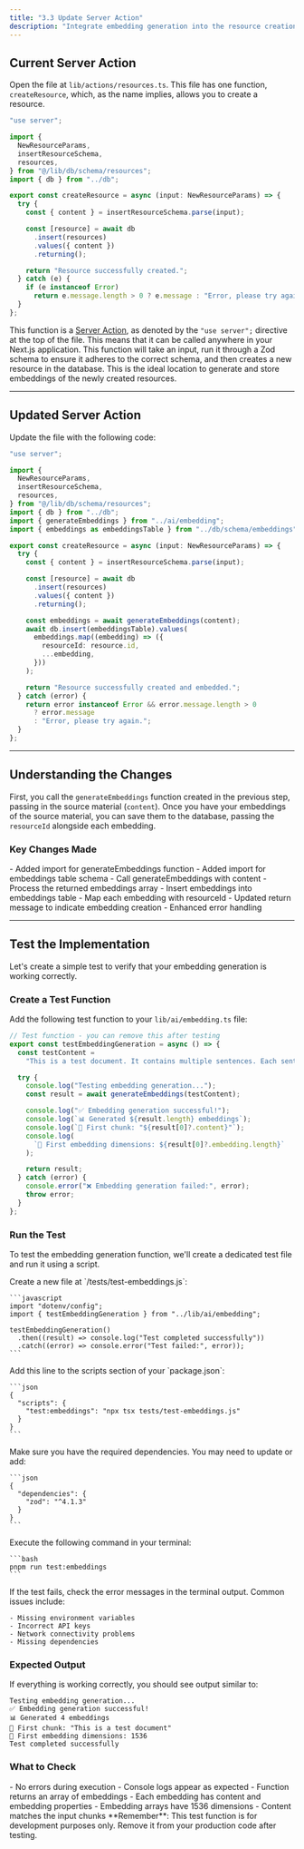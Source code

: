```yaml
---
title: "3.3 Update Server Action"
description: "Integrate embedding generation into the resource creation workflow."
---
```



## Current Server Action

Open the file at `lib/actions/resources.ts`. This file has one function, `createResource`, which, as the name implies, allows you to create a resource.

```typescript lib/actions/resources.ts
"use server";

import {
  NewResourceParams,
  insertResourceSchema,
  resources,
} from "@/lib/db/schema/resources";
import { db } from "../db";

export const createResource = async (input: NewResourceParams) => {
  try {
    const { content } = insertResourceSchema.parse(input);

    const [resource] = await db
      .insert(resources)
      .values({ content })
      .returning();

    return "Resource successfully created.";
  } catch (e) {
    if (e instanceof Error)
      return e.message.length > 0 ? e.message : "Error, please try again.";
  }
};
```

This function is a [Server Action](https://nextjs.org/docs/app/guides/backend-for-frontend#server-actions), as denoted by the `"use server";` directive at the top of the file. This means that it can be called anywhere in your Next.js application. This function will take an input, run it through a Zod schema to ensure it adheres to the correct schema, and then creates a new resource in the database. This is the ideal location to generate and store embeddings of the newly created resources.

<AIPromptReflection
  question="What is a Zod schema? How does it work? How does `insertResourceSchema` check if the input is valid?"
  chatgptButtonText="Ask ChatGPT"
  claudeButtonText="Ask Claude"
/>

---

## Updated Server Action

Update the file with the following code:

```typescript lib/actions/resources.ts lines highlight={9-10,21-27}
"use server";

import {
  NewResourceParams,
  insertResourceSchema,
  resources,
} from "@/lib/db/schema/resources";
import { db } from "../db";
import { generateEmbeddings } from "../ai/embedding";
import { embeddings as embeddingsTable } from "../db/schema/embeddings";

export const createResource = async (input: NewResourceParams) => {
  try {
    const { content } = insertResourceSchema.parse(input);

    const [resource] = await db
      .insert(resources)
      .values({ content })
      .returning();

    const embeddings = await generateEmbeddings(content);
    await db.insert(embeddingsTable).values(
      embeddings.map((embedding) => ({
        resourceId: resource.id,
        ...embedding,
      }))
    );

    return "Resource successfully created and embedded.";
  } catch (error) {
    return error instanceof Error && error.message.length > 0
      ? error.message
      : "Error, please try again.";
  }
};
```

---

## Understanding the Changes

First, you call the `generateEmbeddings` function created in the previous step, passing in the source material (`content`). Once you have your embeddings of the source material, you can save them to the database, passing the `resourceId` alongside each embedding.

### Key Changes Made

<Columns cols={2}>
  <Card title="Import Statements" icon="import">
    - Added import for generateEmbeddings function - Added import for embeddings
    table schema
  </Card>
  <Card title="Embedding Generation" icon="zap">
    - Call generateEmbeddings with content - Process the returned embeddings
    array
  </Card>
</Columns>
<Columns cols={2}>
  <Card title="Database Storage" icon="database">
    - Insert embeddings into embeddings table - Map each embedding with
    resourceId
  </Card>
  <Card title="Success Message" icon="check">
    - Updated return message to indicate embedding creation - Enhanced error
    handling
  </Card>
</Columns>

---

## Test the Implementation

Let's create a simple test to verify that your embedding generation is working correctly.

### Create a Test Function

Add the following test function to your `lib/ai/embedding.ts` file:

```typescript
// Test function - you can remove this after testing
export const testEmbeddingGeneration = async () => {
  const testContent =
    "This is a test document. It contains multiple sentences. Each sentence will become a chunk. The chunks will be converted to embeddings.";

  try {
    console.log("Testing embedding generation...");
    const result = await generateEmbeddings(testContent);

    console.log("✅ Embedding generation successful!");
    console.log(`📊 Generated ${result.length} embeddings`);
    console.log(`📝 First chunk: "${result[0]?.content}"`);
    console.log(
      `🔢 First embedding dimensions: ${result[0]?.embedding.length}`
    );

    return result;
  } catch (error) {
    console.error("❌ Embedding generation failed:", error);
    throw error;
  }
};
```

### Run the Test

To test the embedding generation function, we'll create a dedicated test file and run it using a script.

<Steps>
  <Step title="Create the Test File">
    Create a new file at `/tests/test-embeddings.js`:

    ```javascript
    import "dotenv/config";
    import { testEmbeddingGeneration } from "../lib/ai/embedding";

    testEmbeddingGeneration()
      .then((result) => console.log("Test completed successfully"))
      .catch((error) => console.error("Test failed:", error));
    ```

  </Step>

  <Step title="Add Test Script to package.json">
    Add this line to the scripts section of your `package.json`:

    ```json
    {
      "scripts": {
        "test:embeddings": "npx tsx tests/test-embeddings.js"
      }
    }
    ```

  </Step>

  <Step title="Update Dependencies">
    Make sure you have the required dependencies. You may need to update or add:

    ```json
    {
      "dependencies": {
        "zod": "^4.1.3"
      }
    }
    ```

  </Step>

  <Step title="Run the Test">
    Execute the following command in your terminal:

    ```bash
    pnpm run test:embeddings
    ```

  </Step>

  <Step title="Check for Errors">
    If the test fails, check the error messages in the terminal output. Common issues include:

    - Missing environment variables
    - Incorrect API keys
    - Network connectivity problems
    - Missing dependencies

  </Step>
</Steps>

### Expected Output

If everything is working correctly, you should see output similar to:

```
Testing embedding generation...
✅ Embedding generation successful!
📊 Generated 4 embeddings
📝 First chunk: "This is a test document"
🔢 First embedding dimensions: 1536
Test completed successfully
```

### What to Check

<Columns cols={2}>
  <Card title="Function Execution" icon="play">
    - No errors during execution - Console logs appear as expected - Function
    returns an array of embeddings
  </Card>
  <Card title="Output Format" icon="check">
    - Each embedding has content and embedding properties - Embedding arrays
    have 1536 dimensions - Content matches the input chunks
  </Card>
</Columns>

<Warning>
  **Remember**: This test function is for development purposes only. Remove it
  from your production code after testing.
</Warning>

<AIPromptReflection
  question="What could cause the embedding generation to fail? What are common issues when testing AI SDK integration? How would you debug if the test doesn't work as expected?"
  chatgptButtonText="Ask ChatGPT"
  claudeButtonText="Ask Claude"
/>
